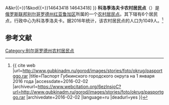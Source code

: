 {{Infobox Settlement
| official_name = 科洛季洛夫卡农村居民点
| native_name = Колотиловское сельское поселение
| settlement_type = [[农村居民点|农村居民点]]
| subdivision_type = [[国家|国家]]
| subdivision_type1 = [[州_(俄罗斯)|州]]
| subdivision_type2 = [[区_(苏联)|区]]
| subdivision_name = {{RUS}}
| subdivision_name1 = [[别尔哥罗德州|别尔哥罗德州]]
| subdivision_name2 = [[红亚鲁加区|红亚鲁加区]]
| seat_type = 行政中心
| seat = 科洛季洛夫卡
| population_as_of=2016
| population_footnotes = <ref name=stat />
| population_total = 1049
| coordinates_display = inline,title
| latd = 50 | latm = 48 | lats = 53 | latNS = N
| longd = 35 | longm = 26 | longs = 09 | longEW = E
| timezone = [[莫斯科时间|MSK]]
| utc_offset = +3
| blank_name = [[俄罗斯市政土地区划代码|OKTMO编码]]
| blank_info = [http://classif.spb.ru/classificators/view/tma.php?st{{=}}A&kr{{=}}1&kod{{=}}14643418 14643418]
}}
'''科洛季洛夫卡农村居民点'''（{{lang-ru|Колотиловское сельское поселение}}）是[[俄罗斯联邦|俄罗斯联邦]][[别尔哥罗德州|别尔哥罗德州]][[红亚鲁加区|红亚鲁加区]]所属的一个[[农村居民点|农村居民点]]。其下辖有6个居民点，行政中心为科洛季洛夫卡。据2016年统计，该农村居民点的人口为1049人。<ref name=stat>{{ cite web |url=http://www.gubkinadm.ru/gorod/images/stories/foto/okrug/pasportggo.rar |title=Паспорт Губкинского городского округа на 1 января 2016 года |accessdate=2016-02-02 |archiveurl=https://www.webcitation.org/6ezlnsjoC?url=http://www.gubkinadm.ru/gorod/images/stories/foto/okrug/pasportggo.rar |archivedate=2016-02-02 |language=ru |deadurl=yes }}</ref>

== 参考文献 ==
{{reflist}}

{{Russia-stub}}

[[Category:别尔哥罗德州农村居民点|Category:别尔哥罗德州农村居民点]]